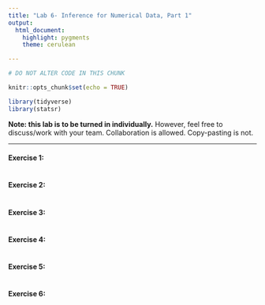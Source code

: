 ---
title: "Lab 6- Inference for Numerical Data, Part 1"
output:
  html_document:
    highlight: pygments
    theme: cerulean

---

```{r setup, include=FALSE}

# DO NOT ALTER CODE IN THIS CHUNK

knitr::opts_chunk$set(echo = TRUE)

library(tidyverse)
library(statsr)

```


**Note: this lab is to be turned in individually.** However, feel free to discuss/work with your team. Collaboration is allowed. Copy-pasting is not.


* * *

#### Exercise 1: 



```{r ex1, echo=TRUE}

```



#### Exercise 2: 



```{r ex2, echo=TRUE}

```



#### Exercise 3: 



```{r ex3, echo=TRUE}

```





#### Exercise 4: 



```{r ex4, echo=TRUE}

```



#### Exercise 5: 



```{r ex5, echo=TRUE}

```



#### Exercise 6: 



```{r ex6, echo=TRUE}

```



